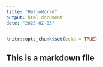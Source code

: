 ```yaml
---
title: "HelloWorld"
output: html_document
date: "2025-02-03"
---
```


```r
knitr::opts_chunk$set(echo = TRUE)
```

## This is a markdown file